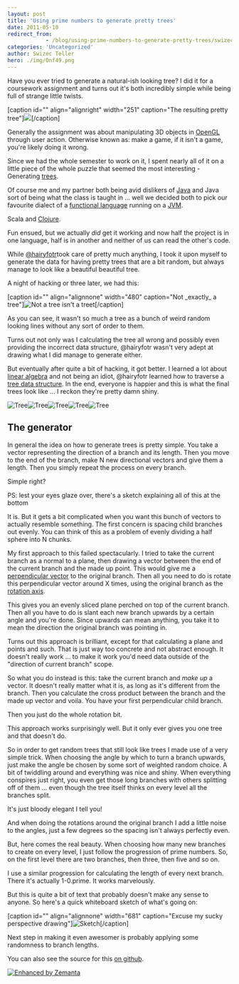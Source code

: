 ```yaml
---
layout: post
title: 'Using prime numbers to generate pretty trees'
date: 2011-05-10
redirect_from: 
            - /blog/using-prime-numbers-to-generate-pretty-trees/swizec/1705
categories: 'Uncategorized'
author: Swizec Teller
hero: ./img/Onf49.png
---
```

Have you ever tried to generate a natural-ish looking tree? I did it for a coursework assignment and turns out it's both incredibly simple while being full of strange little twists.





\[caption id="" align="alignright" width="251" caption="The resulting pretty tree"]![](./img/Onf49.png)\[/caption]



Generally the assignment was about manipulating 3D objects in [OpenGL](http://www.opengl.org/ "OpenGL") through user action. Otherwise known as: make a game, if it isn't a game, you're likely doing it wrong.





Since we had the whole semester to work on it, I spent nearly all of it on a little piece of the whole puzzle that seemed the most interesting - Generating [trees](http://en.wikipedia.org/wiki/Tree "Tree").



Of course me and my partner both being avid dislikers of [Java](http://www.oracle.com/technetwork/java/ "Java (programming language)") and Java sort of being what the class is taught in ... well we decided both to pick our favourite dialect of a [functional language](http://en.wikipedia.org/wiki/Functional_programming "Functional programming") running on a [JVM](http://en.wikipedia.org/wiki/Java_Virtual_Machine "Java Virtual Machine").



Scala and [Clojure](http://clojure.org "Clojure").



Fun ensued, but we actually _did_ get it working and now half the project is in one language, half is in another and neither of us can read the other's code.



While [@hairyfotr](http://twitter.com/hairyfotr)took care of pretty much anything, I took it upon myself to generate the data for having pretty trees that are a bit random, but always manage to look like a beautiful beautiful tree.



A night of hacking or three later, we had this:



\[caption id="" align="alignnone" width="480" caption="Not \_exactly\_ a tree"]![](./img/KlUXU.png "Not a tree isn't a treet")\[/caption]



As you can see, it wasn't so much a tree as a bunch of weird random looking lines without any sort of order to them.



Turns out not only was I calculating the tree all wrong and possibly even providing the incorrect data structure, @hairyfotr wasn't very adept at drawing what I did manage to generate either.



But eventually after quite a bit of hacking, it got better. I learned a lot about [linear algebra](http://en.wikipedia.org/wiki/Linear_algebra "Linear algebra") and not being an idiot, @hairyfotr learned how to traverse a [tree data structure](http://en.wikipedia.org/wiki/Tree_%28data_structure%29 "Tree (data structure)"). In the end, everyone is happier and this is what the final trees look like ... I reckon they're pretty damn shiny.

![](./img/NlQkb.png "Tree")![](./img/VFX7p.png "Tree")![](./img/avoQP.png "Tree")![](./img/Onf49.png "Tree")![](./img/csDVD.png "Tree")



## The generator

In general the idea on how to generate trees is pretty simple. You take a vector representing the direction of a branch and its length. Then you move to the end of the branch, make N new directional vectors and give them a length. Then you simply repeat the process on every branch.



Simple right?



PS: lest your eyes glaze over, there's a sketch explaining all of this at the bottom



It is. But it gets a bit complicated when you want this bunch of vectors to actually resemble something. The first concern is spacing child branches out evenly. You can think of this as a problem of evenly dividing a half sphere into N chunks.



My first approach to this failed spectacularly. I tried to take the current branch as a normal to a plane, then drawing a vector between the end of the current branch and the made up point. This would give me a [perpendicular vector](http://en.wikipedia.org/wiki/Surface_normal "Surface normal") to the original branch. Then all you need to do is rotate this perpendicular vector around X times, using the original branch as the [rotation axis](http://en.wikipedia.org/wiki/Rotation "Rotation").



This gives you an evenly sliced plane perched on top of the current branch. Then all you have to do is slant each new branch upwards by a certain angle and you're done. Since upwards can mean anything, you take it to mean the direction the original branch was pointing in.



Turns out this approach is brilliant, except for that calculating a plane and points and such. That is just way too concrete and not abstract enough. It doesn't really work ... to make it work you'd need data outside of the "direction of current branch" scope.



So what you do instead is this: take the current branch and _make up_ a vector. It doesn't really matter what it is, as long as it's different from the branch. Then you calculate the cross product between the branch and the made up vector and voila. You have your first perpendicular child branch.



Then you just do the whole rotation bit.



This approach works surprisingly well. But it only ever gives you one tree and that doesn't do.



So in order to get random trees that still look like trees I made use of a very simple trick. When choosing the angle by which to turn a branch upwards, just make the angle be chosen by some sort of weighted random choice. A bit of twiddling around and everything was nice and shiny. When everything conspires just right, you even get those long branches with others splitting off of them ... even though the tree itself thinks on every level all the branches split.



It's just bloody elegant I tell you!



And when doing the rotations around the original branch I add a little noise to the angles, just a few degrees so the spacing isn't always perfectly even.



But, here comes the real beauty. When choosing how many new branches to create on every level, I just follow the progression of prime numbers. So, on the first level there are two branches, then three, then five and so on.



I use a similar progression for calculating the length of every next branch. There it's actually 1-0.prime. It works marvelously.



But this is quite a bit of text that probably doesn't make any sense to anyone. So here's a quick whiteboard sketch of what's going on:





\[caption id="" align="alignnone" width="681" caption="Excuse my sucky perspective drawing"]![](./img/83sOz.jpg "Sketch")\[/caption]



Next step in making it even awesomer is probably applying some randomness to branch lengths.





You can also see the source for this [on github](https://github.com/HairyFotr/AngryPigs/blob/master/src/AngryPigs/gen-tree.clj).

[![Enhanced by Zemanta](http://img.zemanta.com/zemified_e.png?x-id=666832dc-2563-4672-abbb-3ea6296b7ba1)](http://www.zemanta.com/ "Enhanced by Zemanta")